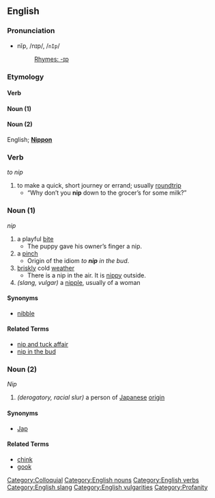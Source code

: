 ==English==

===Pronunciation===
*nĭp, /nɪp/, /<tt>nIp</tt>/
*:[[Rhymes:English:-ɪp|Rhymes: -ɪp]]

===Etymology===
====Verb====
{{etystub}}
====Noun (1)====
{{etystub}}
====Noun (2)====
English; '''[[Nippon]]'''

===Verb===
''to nip''

# to make a quick, short journey or errand; usually [[roundtrip]]
#* “Why don’t you '''nip''' down to the grocer’s for some milk?”

===Noun (1)===
''nip''

# a playful [[bite]]
#* The puppy gave his owner’s finger a nip.
# a [[pinch]]
#* Origin of the idiom ''to '''nip''' in the bud''.
# [[brisk]]ly cold [[weather]]
#* There is a nip in the air. It is [[nippy]] outside.
# ''(slang, vulgar)'' a [[nipple]], usually of a woman

====Synonyms====
* [[nibble]]

====Related Terms====
* [[nip and tuck affair]]
* [[nip in the bud]]

===Noun (2)===
''Nip''

# ''(derogatory, racial slur)'' a person of [[Japan]]ese [[origin]]

====Synonyms====
* [[Jap]]

====Related Terms====
* [[chink]]
* [[gook]]

[[Category:Colloquial]]
[[Category:English nouns]]
[[Category:English verbs]]
[[Category:English slang]]
[[Category:English vulgarities]]
[[Category:Profanity]]
